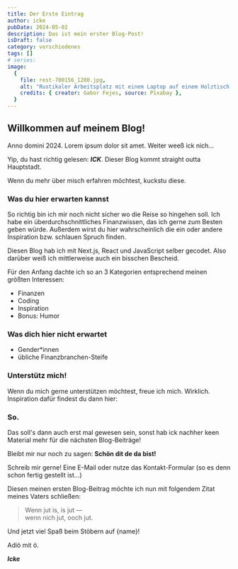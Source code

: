 ```yaml
---
title: Der Erste Eintrag
author: icke
pubDate: 2024-05-02
description: Das ist mein erster Blog-Post!
isDraft: false
category: verschiedenes
tags: []
# series:
image:
  {
    file: rest-700156_1280.jpg,
    alt: "Rustikaler Arbeitsplatz mit einem Laptop auf einem Holztisch, daneben eine Hängematte.",
    credits: { creator: Gabor Fejes, source: Pixabay },
  }
---
```


## Willkommen auf meinem Blog!

Anno domini 2024. Lorem ipsum dolor sit amet. Weiter weeß ick nich...

Yip, du hast richtig gelesen: **_ICK_**. Dieser Blog kommt straight outta Hauptstadt.

Wenn du mehr über misch erfahren möchtest, kuckstu <Link href='/aboutme'>diese</Link>.

### Was du hier erwarten kannst

So richtig bin ich mir noch nicht sicher wo die Reise so hingehen soll. Ich habe ein überdurchschnittliches Finanzwissen, das ich gerne zum Besten geben würde. Außerdem wirst du hier wahrscheinlich die ein oder andere Inspiration bzw. schlauen Spruch finden.

Diesen Blog hab ich mit Next.js, React und JavaScript selber gecodet. Also darüber weiß ich mittlerweise auch ein bisschen Bescheid.

Für den Anfang dachte ich so an 3 Kategorien entsprechend meinen größten Interessen:

- Finanzen
- Coding
- Inspiration
- Bonus: Humor

### Was dich hier nicht erwartet

- Gender\*innen
- übliche Finanzbranchen-Steife

### Unterstütz mich!

Wenn du mich gerne unterstützen möchtest, freue ich mich. Wirklich.<br/>
Inspiration dafür findest du dann hier:

<p className="text-center">
  <SupportButton />
</p>

### So.

Das soll's dann auch erst mal gewesen sein, sonst hab ick nachher keen Material mehr für die nächsten Blog-Beiträge!

Bleibt mir nur noch zu sagen: **Schön dit de da bist!**

Schreib mir gerne! Eine E-Mail oder nutze das Kontakt-Formular (so es denn schon fertig gestellt ist...)

Diesen meinen ersten Blog-Beitrag möchte ich nun mit folgendem Zitat meines Vaters schließen:

> Wenn jut is, is jut —<br/>
> wenn nich jut, ooch jut.

Und jetzt viel Spaß beim Stöbern auf {name}!

Adiö mit ö.

**_Icke_**
